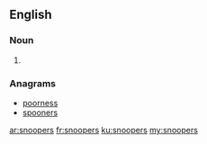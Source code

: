 ==English==

===Noun===
{{head|en}}

# {{plural of|snooper}}

===Anagrams===
* [[poorness#English|poorness]]
* [[spooners#English|spooners]]

[[ar:snoopers]]
[[fr:snoopers]]
[[ku:snoopers]]
[[my:snoopers]]